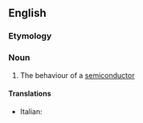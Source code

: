 ==English==

===Etymology===
{{prefix|en|semi|conduction}}

===Noun===
{{en-noun|-}}

# {{lb|en|physics}} The behaviour of a [[semiconductor]]

====Translations====
{{trans-top|The behaviour of a semiconductor}}
* Italian: {{t|it|semiconduzione|f}}
{{trans-mid}}
{{trans-bottom}}